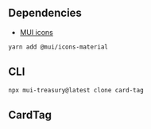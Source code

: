 
<Meta title="Card/Tag" />

## Dependencies

- [MUI icons](https://mui.com/material-ui/material-icons/)

```sh
yarn add @mui/icons-material
```

## CLI

```sh
npx mui-treasury@latest clone card-tag
```

## CardTag

<Source code={raw} language="tsx" />
